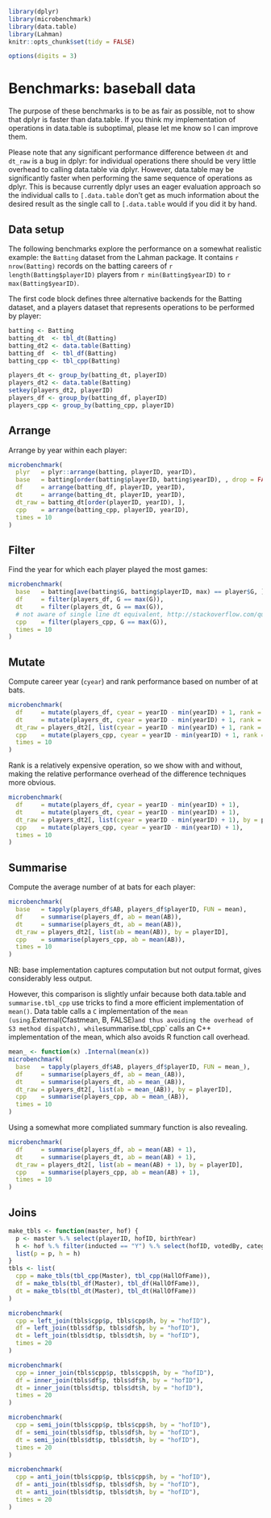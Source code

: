 ```r
library(dplyr)
library(microbenchmark)
library(data.table)
library(Lahman)
knitr::opts_chunk$set(tidy = FALSE)

options(digits = 3)
```

# Benchmarks: baseball data

The purpose of these benchmarks is to be as fair as possible, not to show that dplyr is faster than data.table. If you think my implementation of operations in data.table is suboptimal, please let me know so I can improve them.

Please note that any significant performance difference between `dt` and `dt_raw` is a bug in dplyr: for individual operations there should be very little overhead to calling data.table via dplyr. However, data.table may be significantly faster when performing the same sequence of operations as dplyr. This is because currently dplyr uses an eager evaluation approach so the individual calls to `[.data.table` don't get as much information about the desired result as the single call to `[.data.table` would if you did it by hand.

## Data setup

The following benchmarks explore the performance on a somewhat realistic example: the `Batting` dataset from the Lahman package. It contains `r nrow(Batting)` records on the batting careers of `r length(Batting$playerID)` players from `r min(Batting$yearID)` to `r max(Batting$yearID)`.

The first code block defines three alternative backends for the Batting dataset, and a players dataset that represents operations to be performed by player:

```r
batting <- Batting
batting_dt  <- tbl_dt(Batting)
batting_dt2 <- data.table(Batting)
batting_df  <- tbl_df(Batting)
batting_cpp <- tbl_cpp(Batting)

players_dt <- group_by(batting_dt, playerID)
players_dt2 <- data.table(Batting)
setkey(players_dt2, playerID)
players_df <- group_by(batting_df, playerID)
players_cpp <- group_by(batting_cpp, playerID)
```

## Arrange

Arrange by year within each player:

```r
microbenchmark(
  plyr   = plyr::arrange(batting, playerID, yearID),
  base   = batting[order(batting$playerID, batting$yearID), , drop = FALSE],
  df     = arrange(batting_df, playerID, yearID),
  dt     = arrange(batting_dt, playerID, yearID),
  dt_raw = batting_dt[order(playerID, yearID), ],
  cpp    = arrange(batting_cpp, playerID, yearID),
  times = 10
)
```

## Filter

Find the year for which each player played the most games:

```r
microbenchmark( 
  base   = batting[ave(batting$G, batting$playerID, max) == player$G, ],
  df     = filter(players_df, G == max(G)),
  dt     = filter(players_dt, G == max(G)),
  # not aware of single line dt equivalent, http://stackoverflow.com/questions/16573995/
  cpp    = filter(players_cpp, G == max(G)),
  times = 10
)
```

## Mutate

Compute career year (`cyear`) and rank performance based on number of at bats. 

```r
microbenchmark( 
  df     = mutate(players_df, cyear = yearID - min(yearID) + 1, rank = rank(desc(AB))),
  dt     = mutate(players_dt, cyear = yearID - min(yearID) + 1, rank = rank(desc(AB))),
  dt_raw = players_dt2[, list(cyear = yearID - min(yearID) + 1, rank = rank(desc(AB))), by = playerID],
  cpp    = mutate(players_cpp, cyear = yearID - min(yearID) + 1, rank = rank(desc(AB))),
  times = 10
)
```

Rank is a relatively expensive operation, so we show with and without, making the relative performance overhead of the difference techniques more obvious.

```r
microbenchmark( 
  df     = mutate(players_df, cyear = yearID - min(yearID) + 1),
  dt     = mutate(players_dt, cyear = yearID - min(yearID) + 1),
  dt_raw = players_dt2[, list(cyear = yearID - min(yearID) + 1), by = playerID],
  cpp    = mutate(players_cpp, cyear = yearID - min(yearID) + 1),
  times = 10
)
```

## Summarise

Compute the average number of at bats for each player:

```r
microbenchmark( 
  base   = tapply(players_df$AB, players_df$playerID, FUN = mean),
  df     = summarise(players_df, ab = mean(AB)),
  dt     = summarise(players_dt, ab = mean(AB)),
  dt_raw = players_dt2[, list(ab = mean(AB)), by = playerID],
  cpp    = summarise(players_cpp, ab = mean(AB)),
  times = 10
)
```

NB: base implementation captures computation but not output format, gives considerably less output.

However, this comparison is slightly unfair because both data.table and `summarise.tbl_cpp` use tricks to find a more efficient implementation of `mean()`. Data table calls a `C` implementation of the `mean (using `.External(Cfastmean, B, FALSE)`   and thus avoiding the overhead of S3 method dispatch), while `summarise.tbl_cpp` calls an C++ implementation of the mean, which also avoids R function call overhead.

```r
mean_ <- function(x) .Internal(mean(x))
microbenchmark( 
  base   = tapply(players_df$AB, players_df$playerID, FUN = mean_),
  df     = summarise(players_df, ab = mean_(AB)),
  dt     = summarise(players_dt, ab = mean_(AB)),
  dt_raw = players_dt2[, list(ab = mean_(AB)), by = playerID],
  cpp    = summarise(players_cpp, ab = mean_(AB)),
  times = 10
)
```

Using a somewhat more compliated summary function is also revealing.

```r
microbenchmark( 
  df     = summarise(players_df, ab = mean(AB) + 1),
  dt     = summarise(players_dt, ab = mean(AB) + 1),
  dt_raw = players_dt2[, list(ab = mean(AB) + 1), by = playerID],
  cpp    = summarise(players_cpp, ab = mean(AB) + 1),
  times = 10
)
```

## Joins

```r
make_tbls <- function(master, hof) {
  p <- master %.% select(playerID, hofID, birthYear)
  h <- hof %.% filter(inducted == "Y") %.% select(hofID, votedBy, category)
  list(p = p, h = h)
}
tbls <- list(
  cpp = make_tbls(tbl_cpp(Master), tbl_cpp(HallOfFame)),
  df = make_tbls(tbl_df(Master), tbl_df(HallOfFame)),
  dt = make_tbls(tbl_dt(Master), tbl_dt(HallOfFame))
)

microbenchmark(
  cpp = left_join(tbls$cpp$p, tbls$cpp$h, by = "hofID"),
  df = left_join(tbls$df$p, tbls$df$h, by = "hofID"),
  dt = left_join(tbls$dt$p, tbls$dt$h, by = "hofID"),
  times = 20
)

microbenchmark(
  cpp = inner_join(tbls$cpp$p, tbls$cpp$h, by = "hofID"),
  df = inner_join(tbls$df$p, tbls$df$h, by = "hofID"),
  dt = inner_join(tbls$dt$p, tbls$dt$h, by = "hofID"),
  times = 20
)

microbenchmark(
  cpp = semi_join(tbls$cpp$p, tbls$cpp$h, by = "hofID"),
  df = semi_join(tbls$df$p, tbls$df$h, by = "hofID"),
  dt = semi_join(tbls$dt$p, tbls$dt$h, by = "hofID"),
  times = 20
)

microbenchmark(
  cpp = anti_join(tbls$cpp$p, tbls$cpp$h, by = "hofID"),
  df = anti_join(tbls$df$p, tbls$df$h, by = "hofID"),
  dt = anti_join(tbls$dt$p, tbls$dt$h, by = "hofID"),
  times = 20
)
```
